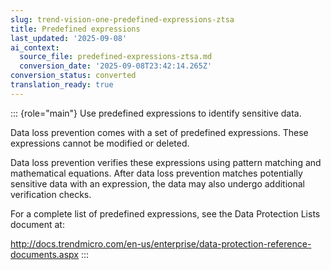```yaml
---
slug: trend-vision-one-predefined-expressions-ztsa
title: Predefined expressions
last_updated: '2025-09-08'
ai_context:
  source_file: predefined-expressions-ztsa.md
  conversion_date: '2025-09-08T23:42:14.265Z'
conversion_status: converted
translation_ready: true
---
```


::: {role="main"}
Use predefined expressions to identify sensitive data.

Data loss prevention comes with a set of predefined expressions. These expressions cannot be modified or deleted.

Data loss prevention verifies these expressions using pattern matching and mathematical equations. After data loss prevention matches potentially sensitive data with an expression, the data may also undergo additional verification checks.

For a complete list of predefined expressions, see the Data Protection Lists document at:

<http://docs.trendmicro.com/en-us/enterprise/data-protection-reference-documents.aspx>
:::
